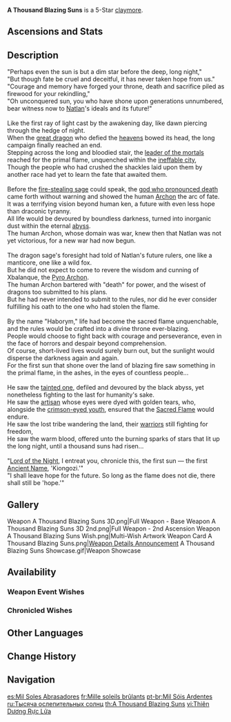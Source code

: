 {{Weapon Infobox
|id               = 12514
|image            = <gallery>
Weapon A Thousand Blazing Suns.png|Base
Weapon A Thousand Blazing Suns 2nd.png|2nd Ascension
</gallery>
|type             = Claymore
|quality          = 5
|series           = 
|obtain           = Weapon Event Wishes
|releaseDate      = 2025-01-01
|base_atk         = 49
|2nd_stat_type    = CRIT Rate
|2nd_stat         = 2.4%
|passive          = Sunset Reignites the Dawn
|effect           = Gain the "Scorching Brilliance" effect when using an [[Elemental Skill]] or [[Burst]]: [[CRIT DMG]] increased by (var1)% and [[ATK]] increased by (var2)% for 6s. This effect can trigger once every 10s.<br>While a "Scorching Brilliance" instance is active, its duration is increased by 2s after [[Normal Attack|Normal]] or [[Charged Attack|Charged attacks]] deal [[Elemental DMG]]. This effect can trigger once every second. and the max duration increase is 6s.<br>Additionally, when the equipping character is in the [[Nightsoul's Blessing]] state, "Scorching Brilliance" effects are increased by 75%, and its duration will not count down when the equipping character is off—field.
|eff_rank1_var1   = 20
|eff_rank2_var1   = 25
|eff_rank3_var1   = 30
|eff_rank4_var1   = 35
|eff_rank5_var1   = 40
|eff_rank1_var2   = 28
|eff_rank2_var2   = 35
|eff_rank3_var2   = 42
|eff_rank4_var2   = 49
|eff_rank5_var2   = 56
|eff_att1         = CRIT DMG
|eff_att2         = ATK
|eff_att3         = Nightsoul's Blessing
}}
{{Description|A greatsword that dazzles like the rising sun. It has witnessed the extinguishing and rekindling of innumerable suns.}}
'''A Thousand Blazing Suns''' is a 5-Star [[claymore]].

==Ascensions and Stats==
{{Weapon Ascensions and Stats
|ascendMat1 = Blazing Sacrificial Heart's Terror
|ascendMat2 = Blazing Sacrificial Heart's Hesitance
|ascendMat3 = Blazing Sacrificial Heart's Resolve
|ascendMat4 = Blazing Sacrificial Heart's Splendor
|bossMat1   = Axis of the Secret Source
|bossMat2   = Sheath of the Secret Source
|bossMat3   = Heart of the Secret Source
|commonMat1 = Juvenile Fang
|commonMat2 = Seasoned Fang
|commonMat3 = Tyrant's Fang
}}
<!--
==Gameplay Notes==
-->
==Description==
"Perhaps even the sun is but a dim star before the deep, long night,"<br><!--
-->"But though fate be cruel and deceitful, it has never taken hope from us."<br><!--
-->"Courage and memory have forged your throne, death and sacrifice piled as firewood for your rekindling,"<br><!--
-->"Oh unconquered sun, you who have shone upon generations unnumbered, bear witness now to [[Natlan]]'s ideals and its future!"<br><br><!--
-->Like the first ray of light cast by the awakening day, like dawn piercing through the hedge of night.<br><!--
-->When the [[Xiuhcoatl|great dragon]] who defied the [[Heavenly Principles|heavens]] bowed its head, the long campaign finally reached an end.<br><!--
-->Stepping across the long and bloodied stair, the [[Xbalanque|leader of the mortals]] reached for the primal flame, unquenched within the [[Ochkanatlan|ineffable city]],<br><!--
-->Though the people who had crushed the shackles laid upon them by another race had yet to learn the fate that awaited them.<br><br><!--
-->Before the [[Kukulkan|fire-stealing sage]] could speak, the [[Ronova|god who pronounced death]] came forth without warning and showed the human [[Archon]] the arc of fate.<br><!--
-->It was a terrifying vision beyond human ken, a future with even less hope than draconic tyranny.<br><!--
-->All life would be devoured by boundless darkness, turned into inorganic dust within the eternal [[abyss]].<br><!--
-->The human Archon, whose domain was war, knew then that Natlan was not yet victorious, for a new war had now begun.<br><br><!--
-->The dragon sage's foresight had told of Natlan's future rulers, one like a manticore, one like a wild fox.<br><!--
-->But he did not expect to come to revere the wisdom and cunning of Xbalanque, the [[Pyro Archon]].<br><!--
-->The human Archon bartered with "death" for power, and the wisest of dragons too submitted to his plans.<br><!--
-->But he had never intended to submit to the rules, nor did he ever consider fulfilling his oath to the one who had stolen the flame.<br><br><!--
-->By the name "Haborym," life had become the sacred flame unquenchable, and the rules would be crafted into a divine throne ever-blazing.<br><!--
-->People would choose to fight back with courage and perseverance, even in the face of horrors and despair beyond comprehension.<br><!--
-->Of course, short-lived lives would surely burn out, but the sunlight would disperse the darkness again and again.<br><!--
-->For the first sun that shone over the land of blazing fire saw something in the primal flame, in the ashes, in the eyes of countless people...<br><br><!--
-->He saw the [[Och-Kan|tainted one]], defiled and devoured by the black abyss, yet nonetheless fighting to the last for humanity's sake.<br><!--
-->He saw the [[Manqu (Historical)|artisan]] whose eyes were dyed with golden tears, who, alongside the [[Scarlet-Eyed Youth|crimson-eyed youth]], ensured that the [[Sacred Flame]] would endure.<br><!--
-->He saw the lost tribe wandering the land, their [[Vennessa|warriors]] still fighting for freedom,<br><!--
-->He saw the warm blood, offered unto the burning sparks of stars that lit up the long night, until a thousand suns had risen...<br><br><!--
-->"[[Lord of the Night]], I entreat you, chronicle this, the first sun &mdash; the first [[Ancient Name]], 'Kiongozi.'"<br><!--
-->"I shall leave hope for the future. So long as the flame does not die, there shall still be 'hope.'"
<!--
==Lore==
--><!--
==Preview==
{{Preview
|file    = 
|caption = 
}}
-->
==Gallery==
<gallery>
Weapon A Thousand Blazing Suns 3D.png|Full Weapon - Base
Weapon A Thousand Blazing Suns 3D 2nd.png|Full Weapon - 2nd Ascension
Weapon A Thousand Blazing Suns Wish.png|Multi-Wish Artwork
Weapon Card A Thousand Blazing Suns.png|[https://www.hoyolab.com/article/35904205 Weapon Details Announcement]
A Thousand Blazing Suns Showcase.gif|Weapon Showcase
</gallery>

==Availability==
===Weapon Event Wishes===
{{Featured}}

===Chronicled Wishes===
{{Featured|chronicled=1}}
<!--
==Trivia==
-->
==Other Languages==
{{Other Languages
|1_en     = A Thousand Blazing Suns
|1_zhs    = 焚曜千阳
|1_zhs_rm = Fényào Qiānyáng
|1_zht    = 焚曜千陽
|1_zht_rm = Fényào Qiānyáng
|1_zh_tl  = A Thousand Burning and Shining Suns
|1_ja     = 千烈の日輪
|1_ja_rm  = Senretsu no Nichirin
|1_ja_tl  = 
|1_ko     = 타오르는 천 개<->의 태양
|1_ko_tl  = 
|1_es     = Mil Soles Abrasadores
|1_es_tl  = A Thousand Scorching Suns
|1_fr     = Mille soleils brûlants
|1_fr_tl  = A Thousand Scorching Suns
|1_ru     = Тысяча ослепительных солнц
|1_ru_tl  = A Thousand Blinding Suns
|1_th     = A Thousand Blazing Suns
|1_vi     = Thiên Dương Rực Lửa
|1_vi_tl  = 
|1_de     = Die tausend flammenden Sonnen
|1_de_tl  = The Thousand Flaming Suns
|1_id     = A Thousand Blazing Suns
|1_pt     = Mil Sóis Ardentes
|1_pt_tl  = A Thousand Ardent Suns
|1_tr     = Alevli Bin Güneş
|1_tr_tl  = 
|1_it     = Mille soli ardenti
|1_it_tl  = 
|2_en     = Sunset Reignites the Dawn
|2_zhs    = 落日重燃的黎明
|2_zhs_rm = Luòrì Chóngrán de Límíng
|2_zht    = 落日重燃的黎明
|2_zht_rm = Luòrì Chóngrán de Límíng
|2_zh_tl  = The Dawn Whose Sunset Reignites
|2_ja     = 夜明けを照らす暁
|2_ja_rm  = Yoake wo Terasu Akatsuki
|2_ja_tl  = 
|2_ko     = 다시 타오르는 여명
|2_ko_tl  = 
|2_es     = Amanecer del crepúsculo
|2_es_tl  = Dawn of Twilight
|2_fr     = Soleil ravivant l'aube
|2_fr_tl  = Dawn-Rekindling Sun
|2_ru     = Закат распаляет рассвет
|2_ru_tl  = 
|2_th     = Sunset Reignites the Dawn
|2_vi     = Hoàng Hôn Thắp Sáng Bình Minh
|2_vi_tl  = 
|2_de     = Morgendämmerung der wieder aufflammenden untergehenden Sonne
|2_de_tl  = Dawn of the Reigniting Setting Sun
|2_id     = Sunset Reignites the Dawn
|2_pt     = O Poente Reacende o Amanhecer
|2_pt_tl  = That Which Sets Reignites the Dawn
|2_tr     = Gün Batımıyla Parlar Şafak
|2_tr_tl  = 
|2_it     = Il tramonto riaccende l'alba
|2_it_tl  = 
}}

==Change History==
{{Change History|5.3}}

==Navigation==
<!--{{Weapons by Series Navbox|Series name}}-->
{{Weapon Navbox|Claymores}}

[[es:Mil Soles Abrasadores]]
[[fr:Mille soleils brûlants]]
[[pt-br:Mil Sóis Ardentes]]
[[ru:Тысяча ослепительных солнц]]
[[th:A Thousand Blazing Suns]]
[[vi:Thiên Dương Rực Lửa]]